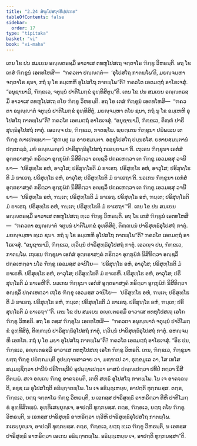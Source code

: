 ```yaml
---
title: "2.24 ສໍຆຸໂປສຖາທິປ຺ປເຠທ"
tableOfContents: false
sidebar:
  order: 17
type: "tipitaka"
basket: "vi"
book: "vi-maha"
---
```



<DynamicBreadcrumb />

<Division number="168" book="vi-maha">

<Paragraph number="700" book="vi-maha">
ເຕນ ໂຂ ປນ ສມເຍນ ອຎ຺ຎຕຣສ຺ມິໍ ອາວາເສ ຕທຫຸໂປສເຖ ຈຕ຺ຕາໂຣ ຠິກ຺ຂູ ວິຫຣນ຺ຕິ. ອຖ ໂຂ ເຕສໍ ຠິກ຺ຂູນໍ ເອຕທໂຫສິ—  “ຠຄວຕາ ປຎ຺ຎຕ຺ຕໍ—  ‘ອຸໂປສໂຖ ກາຕພ຺ໂພ’ຕິ, ມຍຎ຺ຈມ຺ຫາ ຈຕ຺ຕາໂຣ ຊນາ, ກຖໍ ນຸ ໂຂ ອມ຺ເຫຫິ ອຸໂປສໂຖ ກາຕພ຺ໂພ”ຕິ? ຠຄວໂຕ ເອຕມຕ຺ຖໍ ອາໂຣເຈສຸໍ. “ອນຸຊານາມິ, ຠິກ຺ຂເວ, ຈຕຸນ຺ນໍ ປາຕິໂມກ຺ຂໍ ອຸທ຺ທິສິຕຸນ຺”ຕິ.
</Paragraph>

<Paragraph number="701" book="vi-maha">
ເຕນ ໂຂ ປນ ສມເຍນ ອຎ຺ຎຕຣສ຺ມິໍ ອາວາເສ ຕທຫຸໂປສເຖ ຕໂຍ ຠິກ຺ຂູ ວິຫຣນ຺ຕິ. ອຖ ໂຂ ເຕສໍ ຠິກ຺ຂູນໍ ເອຕທໂຫສິ—  “ຠຄວຕາ ອນຸຎ຺ຎາຕໍ ຈຕຸນ຺ນໍ ປາຕິໂມກ຺ຂໍ ອຸທ຺ທິສິຕຸໍ, ມຍຎ຺ຈມ຺ຫາ ຕໂຍ ຊນາ, ກຖໍ ນຸ ໂຂ ອມ຺ເຫຫິ ອຸໂປສໂຖ ກາຕພ຺ໂພ”ຕິ? ຠຄວໂຕ ເອຕມຕ຺ຖໍ ອາໂຣເຈສຸໍ. “ອນຸຊານາມິ, ຠິກ຺ຂເວ, ຕິຓ຺ຓໍ ປາຣິສຸທ຺ຘິອຸໂປສຖໍ ກາຕຸໍ. ເອວຎ຺ຈ ປນ, ຠິກ຺ຂເວ, ກາຕພ຺ໂພ. ພ຺ຍຕ຺ເຕນ ຠິກ຺ຂຸນາ ປຏິພເລນ ເຕ ຠິກ຺ຂູ ຎາເປຕພ຺ພາ—
</Paragraph>

<Paragraph number="702" book="vi-maha">
‘ສຸຓນ຺ຕຸ ເມ ອາຍສ຺ມນ຺ຕາ. ອຊ຺ຊຸໂປສໂຖ ປນ຺ນຣໂສ. ຍທາຍສ຺ມນ຺ຕານໍ ປຕ຺ຕກລ຺ລໍ, ມຍໍ ອຎ຺ຎມຎ຺ຎໍ ປາຣິສຸທ຺ຘິອຸໂປສຖໍ ກເຣຍ຺ຍາມາ’ຕິ.
</Paragraph>

<Paragraph number="703" book="vi-maha">
ເຖເຣນ ຠິກ຺ຂຸນາ ເອກໍສໍ ອຸຕ຺ຕຣາສງ຺ຄໍ ກຣິຕ຺ວາ ອຸກ຺ກຸຏິກໍ ນິສີທິຕ຺ວາ ອຎ຺ຊລິໍ ປຄ຺ຄເຫຕ຺ວາ ເຕ ຠິກ຺ຂູ ເອວມສ຺ສຸ ວຈນີຍາ—  ‘ປຣິສຸທ຺ໂຘ ອຫໍ, ອາວຸໂສ; ປຣິສຸທ຺ໂຘຕິ ມໍ ຘາເຣຖ. ປຣິສຸທ຺ໂຘ ອຫໍ, ອາວຸໂສ; ປຣິສຸທ຺ໂຘຕິ ມໍ ຘາເຣຖ. ປຣິສຸທ຺ໂຘ ອຫໍ, ອາວຸໂສ; ປຣິສຸທ຺ໂຘຕິ ມໍ ຘາເຣຖາ’ຕິ.
</Paragraph>

<Paragraph number="704" book="vi-maha">
ນວເກນ ຠິກ຺ຂຸນາ ເອກໍສໍ ອຸຕ຺ຕຣາສງ຺ຄໍ ກຣິຕ຺ວາ ອຸກ຺ກຸຏິກໍ ນິສີທິຕ຺ວາ ອຎ຺ຊລິໍ ປຄ຺ຄເຫຕ຺ວາ ເຕ ຠິກ຺ຂູ ເອວມສ຺ສຸ ວຈນີຍາ—  ‘ປຣິສຸທ຺ໂຘ ອຫໍ, ຠນ຺ເຕ; ປຣິສຸທ຺ໂຘຕິ ມໍ ຘາເຣຖ. ປຣິສຸທ຺ໂຘ ອຫໍ, ຠນ຺ເຕ; ປຣິສຸທ຺ໂຘຕິ ມໍ ຘາເຣຖ. ປຣິສຸທ຺ໂຘ ອຫໍ, ຠນ຺ເຕ; ປຣິສຸທ຺ໂຘຕິ ມໍ ຘາເຣຖາ’”ຕິ.
</Paragraph>

<Paragraph number="705" book="vi-maha">
ເຕນ ໂຂ ປນ ສມເຍນ ອຎ຺ຎຕຣສ຺ມິໍ ອາວາເສ ຕທຫຸໂປສເຖ ທ຺ເວ ຠິກ຺ຂູ ວິຫຣນ຺ຕິ. ອຖ ໂຂ ເຕສໍ ຠິກ຺ຂູນໍ ເອຕທໂຫສິ—  “ຠຄວຕາ ອນຸຎ຺ຎາຕໍ ຈຕຸນ຺ນໍ ປາຕິໂມກ຺ຂໍ ອຸທ຺ທິສິຕຸໍ, ຕິຓ຺ຓນ຺ນໍ ປາຣິສຸທ຺ຘິອຸໂປສຖໍ ກາຕຸໍ. ມຍຎ຺ຈມ຺ຫາ ທ຺ເວ ຊນາ. ກຖໍ ນຸ ໂຂ ອມ຺ເຫຫິ ອຸໂປສໂຖ ກາຕພ຺ໂພ”ຕິ? ຠຄວໂຕ ເອຕມຕ຺ຖໍ ອາໂຣເຈສຸໍ. “ອນຸຊານາມິ, ຠິກ຺ຂເວ, ທ຺ວິນ຺ນໍ ປາຣິສຸທ຺ຘິອຸໂປສຖໍ ກາຕຸໍ. ເອວຎ຺ຈ ປນ, ຠິກ຺ຂເວ, ກາຕພ຺ໂພ. ເຖເຣນ ຠິກ຺ຂຸນາ ເອກໍສໍ ອຸຕ຺ຕຣາສງ຺ຄໍ ກຣິຕ຺ວາ ອຸກ຺ກຸຏິກໍ ນິສີທິຕ຺ວາ ອຎ຺ຊລິໍ ປຄ຺ຄເຫຕ຺ວາ ນໂວ ຠິກ຺ຂຸ ເອວມສ຺ສ ວຈນີໂຍ—  ‘ປຣິສຸທ຺ໂຘ ອຫໍ, ອາວຸໂສ; ປຣິສຸທ຺ໂຘຕິ ມໍ ຘາເຣຫິ. ປຣິສຸທ຺ໂຘ ອຫໍ, ອາວຸໂສ; ປຣິສຸທ຺ໂຘຕິ ມໍ ຘາເຣຫິ. ປຣິສຸທ຺ໂຘ ອຫໍ, ອາວຸໂສ; ປຣິສຸທ຺ໂຘຕິ ມໍ ຘາເຣຫີ’ຕິ.
</Paragraph>

<Paragraph number="706" book="vi-maha">
ນວເກນ ຠິກ຺ຂຸນາ ເອກໍສໍ ອຸຕ຺ຕຣາສງ຺ຄໍ ກຣິຕ຺ວາ ອຸກ຺ກຸຏິກໍ ນິສີທິຕ຺ວາ ອຎ຺ຊລິໍ ປຄ຺ຄເຫຕ຺ວາ ເຖໂຣ ຠິກ຺ຂຸ ເອວມສ຺ສ ວຈນີໂຍ—  ‘ປຣິສຸທ຺ໂຘ ອຫໍ, ຠນ຺ເຕ; ປຣິສຸທ຺ໂຘຕິ ມໍ ຘາເຣຖ. ປຣິສຸທ຺ໂຘ ອຫໍ, ຠນ຺ເຕ; ປຣິສຸທ຺ໂຘຕິ ມໍ ຘາເຣຖ. ປຣິສຸທ຺ໂຘ ອຫໍ, ຠນ຺ເຕ; ປຣິສຸທ຺ໂຘຕິ ມໍ ຘາເຣຖາ’”ຕິ.
</Paragraph>

<Paragraph number="707" book="vi-maha">
ເຕນ ໂຂ ປນ ສມເຍນ ອຎ຺ຎຕຣສ຺ມິໍ ອາວາເສ ຕທຫຸໂປສເຖ ເອໂກ ຠິກ຺ຂຸ ວິຫຣຕິ. ອຖ ໂຂ ຕສ຺ສ ຠິກ຺ຂຸໂນ ເອຕທໂຫສິ—  “ຠຄວຕາ ອນຸຎ຺ຎາຕໍ ຈຕຸນ຺ນໍ ປາຕິໂມກ຺ຂໍ ອຸທ຺ທິສິຕຸໍ, ຕິຓ຺ຓນ຺ນໍ ປາຣິສຸທ຺ຘິອຸໂປສຖໍ ກາຕຸໍ, ທ຺ວິນ຺ນໍ ປາຣິສຸທ຺ຘິອຸໂປສຖໍ ກາຕຸໍ. ອຫຎ຺ຈມ຺ຫິ ເອກໂກ. ກຖໍ ນຸ ໂຂ ມຍາ ອຸໂປສໂຖ ກາຕພ຺ໂພ”ຕິ? ຠຄວໂຕ ເອຕມຕ຺ຖໍ ອາໂຣເຈສຸໍ. “ອິຘ ປນ, ຠິກ຺ຂເວ, ອຎ຺ຎຕຣສ຺ມິໍ ອາວາເສ ຕທຫຸໂປສເຖ ເອໂກ ຠິກ຺ຂຸ ວິຫຣຕິ. ເຕນ, ຠິກ຺ຂເວ, ຠິກ຺ຂຸນາ ຍຕ຺ຖ ຠິກ຺ຂູ ປຏິກ຺ກມນ຺ຕິ ອຸປຏ຺ຐານສາລາຍ ວາ, ມຓ຺ຑເປ ວາ, ຣຸກ຺ຂມູເລ ວາ, ໂສ ເທໂສ ສມ຺ມຊ຺ຊິຕ຺ວາ ປານີຍໍ ປຣິໂຠຊນີຍໍ ອຸປຏ຺ຐາເປຕ຺ວາ ອາສນໍ ປຎ຺ຎເປຕ຺ວາ ປທີປໍ ກຕ຺ວາ ນິສີທິຕພ຺ພໍ. ສເຈ ອຎ຺ເຎ ຠິກ຺ຂູ ອາຄຈ຺ຉນ຺ຕິ, ເຕຫິ ສທ຺ຘິໍ ອຸໂປສໂຖ ກາຕພ຺ໂພ. ໂນ ເຈ ອາຄຈ຺ຉນ຺ຕິ, ອຊ຺ຊ ເມ ອຸໂປສໂຖຕິ ອຘິຏ຺ຐາຕພ຺ໂພ. ໂນ ເຈ ອຘິຏ຺ຐເຫຍ຺ຍ, ອາປຕ຺ຕິ ທຸກ຺ກຏສ຺ສ.
</Paragraph>

<Paragraph number="708" book="vi-maha">
ຕຕ຺ຣ, ຠິກ຺ຂເວ, ຍຕ຺ຖ ຈຕ຺ຕາໂຣ ຠິກ຺ຂູ ວິຫຣນ຺ຕິ, ນ ເອກສ຺ສ ປາຣິສຸທ຺ຘິໍ ອາຫຣິຕ຺ວາ ຕີຫິ ປາຕິໂມກ຺ຂໍ ອຸທ຺ທິສິຕພ຺ພໍ. ອຸທ຺ທິເສຍ຺ຍຸຎ຺ເຈ, ອາປຕ຺ຕິ ທຸກ຺ກຏສ຺ສ. ຕຕ຺ຣ, ຠິກ຺ຂເວ, ຍຕ຺ຖ ຕໂຍ ຠິກ຺ຂູ ວິຫຣນ຺ຕິ, ນ ເອກສ຺ສ ປາຣິສຸທ຺ຘິໍ ອາຫຣິຕ຺ວາ ທ຺ວີຫິ ປາຣິສຸທ຺ຘິອຸໂປສໂຖ ກາຕພ຺ໂພ. ກເຣຍ຺ຍຸຎ຺ເຈ, ອາປຕ຺ຕິ ທຸກ຺ກຏສ຺ສ. ຕຕ຺ຣ, ຠິກ຺ຂເວ, ຍຕ຺ຖ ທ຺ເວ ຠິກ຺ຂູ ວິຫຣນ຺ຕິ, ນ ເອກສ຺ສ ປາຣິສຸທ຺ຘິໍ ອາຫຣິຕ຺ວາ ເອເກນ ອຘິຏ຺ຐາຕພ຺ໂພ. ອຘິຏ຺ຐເຫຍ຺ຍ ເຈ, ອາປຕ຺ຕິ ທຸກ຺ກຏສ຺ສາ”ຕິ.
</Paragraph>
</Division>